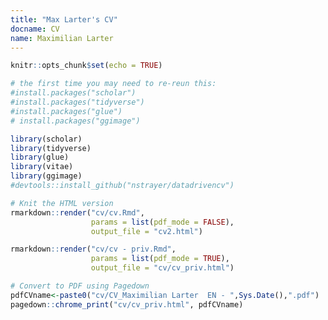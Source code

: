```yaml
---
title: "Max Larter's CV"
docname: CV
name: Maximilian Larter
---
```


```r
knitr::opts_chunk$set(echo = TRUE)
```



```r
# the first time you may need to re-reun this:
#install.packages("scholar")
#install.packages("tidyverse")
#install.packages("glue")
# install.packages("ggimage")

library(scholar)
library(tidyverse)
library(glue)
library(vitae)
library(ggimage)
#devtools::install_github("nstrayer/datadrivencv")
```

```r
# Knit the HTML version
rmarkdown::render("cv/cv.Rmd",
                  params = list(pdf_mode = FALSE),
                  output_file = "cv2.html")
```


```r
rmarkdown::render("cv/cv - priv.Rmd",
                  params = list(pdf_mode = TRUE),
                  output_file = "cv/cv_priv.html")
```



```r
# Convert to PDF using Pagedown
pdfCVname<-paste0("cv/CV_Maximilian Larter  EN - ",Sys.Date(),".pdf")
pagedown::chrome_print("cv/cv_priv.html", pdfCVname)
```



